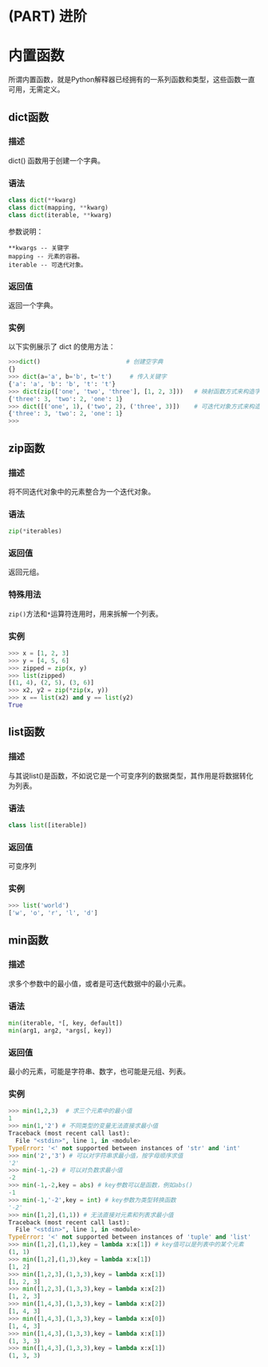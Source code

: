 # (PART) 进阶 {-}

# 内置函数 {#buildinfunctions}

所谓内置函数，就是Python解释器已经拥有的一系列函数和类型，这些函数一直可用，无需定义。

## dict函数

### 描述

dict() 函数用于创建一个字典。

### 语法

```python
class dict(**kwarg)
class dict(mapping, **kwarg)
class dict(iterable, **kwarg)
```

参数说明：

    **kwargs -- 关键字
    mapping -- 元素的容器。
    iterable -- 可迭代对象。

### 返回值

返回一个字典。

### 实例

以下实例展示了 dict 的使用方法：

```python
>>>dict()                        # 创建空字典
{}
>>> dict(a='a', b='b', t='t')     # 传入关键字
{'a': 'a', 'b': 'b', 't': 't'}
>>> dict(zip(['one', 'two', 'three'], [1, 2, 3]))   # 映射函数方式来构造字典
{'three': 3, 'two': 2, 'one': 1}
>>> dict([('one', 1), ('two', 2), ('three', 3)])    # 可迭代对象方式来构造字典
{'three': 3, 'two': 2, 'one': 1}
>>>
```
## zip函数

### 描述

将不同迭代对象中的元素整合为一个迭代对象。

### 语法

```python
zip(*iterables)
```

### 返回值

返回元组。

### 特殊用法

`zip()`方法和`*`运算符连用时，用来拆解一个列表。

### 实例

```python
>>> x = [1, 2, 3]
>>> y = [4, 5, 6]
>>> zipped = zip(x, y)
>>> list(zipped)
[(1, 4), (2, 5), (3, 6)]
>>> x2, y2 = zip(*zip(x, y))
>>> x == list(x2) and y == list(y2)
True
```

## list函数

### 描述

与其说list()是函数，不如说它是一个可变序列的数据类型，其作用是将数据转化为列表。

### 语法

```python
class list([iterable])
```

### 返回值

可变序列

### 实例

```python
>>> list('world')
['w', 'o', 'r', 'l', 'd']
```

## min函数

### 描述

求多个参数中的最小值，或者是可迭代数据中的最小元素。

### 语法

```python
min(iterable, *[, key, default])
min(arg1, arg2, *args[, key])
```

### 返回值

最小的元素，可能是字符串、数字，也可能是元组、列表。

### 实例

```python
>>> min(1,2,3)  # 求三个元素中的最小值
1
>>> min(1,'2') # 不同类型的变量无法直接求最小值
Traceback (most recent call last):
  File "<stdin>", line 1, in <module>
TypeError: '<' not supported between instances of 'str' and 'int'
>>> min('2','3') # 可以对字符串求最小值，按字母顺序求值
'2'
>>> min(-1,-2) # 可以对负数求最小值
-2
>>> min(-1,-2,key = abs) # key参数可以是函数，例如abs()
-1
>>> min(-1,'-2',key = int) # key参数为类型转换函数
'-2'
>>> min([1,2],(1,1)) # 无法直接对元素和列表求最小值
Traceback (most recent call last):
  File "<stdin>", line 1, in <module>
TypeError: '<' not supported between instances of 'tuple' and 'list'
>>> min([1,2],(1,1),key = lambda x:x[1]) # key值可以是列表中的某个元素
(1, 1)
>>> min([1,2],(1,3),key = lambda x:x[1])
[1, 2]
>>> min([1,2,3],(1,3,3),key = lambda x:x[1])
[1, 2, 3]
>>> min([1,2,3],(1,3,3),key = lambda x:x[2])
[1, 2, 3]
>>> min([1,4,3],(1,3,3),key = lambda x:x[2])
[1, 4, 3]
>>> min([1,4,3],(1,3,3),key = lambda x:x[0])
[1, 4, 3]
>>> min([1,4,3],(1,3,3),key = lambda x:x[1])
(1, 3, 3)
>>> min([1,4,3],(1,3,3),key = lambda x:x[1])
(1, 3, 3)
```
